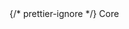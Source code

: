 <div style={{ float: "left", display: "table-column", width: "20%" }}>
  {/* prettier-ignore */}
  <span
    style={{
      background: "#E9F5EE",
      color: "#32A673",
      borderRadius: "0",
      fontSize: ".8em",
      padding: "2px 10px",
      display: "inline-block",
      fontWeight: "500",
      letterSpacing: ".5px",
      whiteSpace: "nowrap"
    }}
  >Core</span>
</div>
